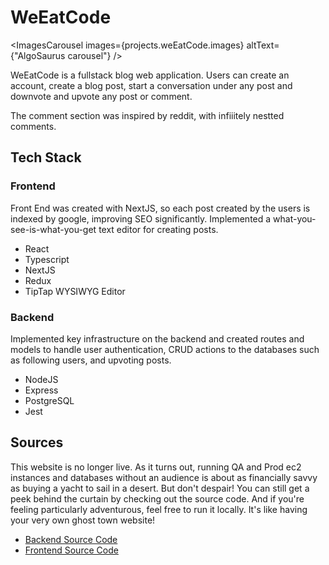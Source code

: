
# WeEatCode

<ImagesCarousel
  images={projects.weEatCode.images}
  altText={"AlgoSaurus carousel"}
/>

WeEatCode is a fullstack blog web application. Users can create an
account, create a blog post, start a conversation under any post and
downvote and upvote any post or comment.

The comment section was inspired by reddit, with infiiitely nestted comments.

## Tech Stack

### Frontend

Front End was created with NextJS, so each post created by the users
is indexed by google, improving SEO significantly. Implemented a
what-you-see-is-what-you-get text editor for creating posts.

- React
- Typescript
- NextJS
- Redux
- TipTap WYSIWYG Editor

### Backend

Implemented key infrastructure on the backend and created routes and
models to handle user authentication, CRUD actions to the databases
such as following users, and upvoting posts.

- NodeJS
- Express
- PostgreSQL
- Jest

## Sources

<Alert title="Heads up">
  This website is no longer live. As it turns out, running QA and Prod ec2
  instances and databases without an audience is about as financially savvy as
  buying a yacht to sail in a desert. But don't despair! You can still get a
  peek behind the curtain by checking out the source code. And if you're feeling
  particularly adventurous, feel free to run it locally. It's like having your
  very own ghost town website!
</Alert>

- [Backend Source Code](https://github.com/anthony-fdez/weeatcode-backend)
- [Frontend Source Code](https://github.com/anthony-fdez/weeatcode-frontend)
